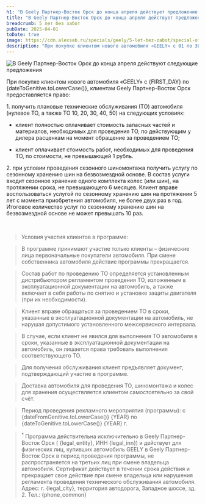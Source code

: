 ```yaml
---
h1: "В Geely Партнер-Восток Орск до конца апреля действует предложение: «5 лет без забот!»"
title: "В Geely Партнер-Восток Орск до конца апреля действует предложение: «5 лет без забот!»"
breadcrumb: 5 лет без забот
pubDate: 2025-04-01
toDate: true
image: https://cdn.alexsab.ru/specials/geely/5-let-bez-zabot/special-offer-640x900.webp
description: "При покупке клиентом нового автомобиля «GEELY» с 01 по 30 апреля, для клиентов Geely Партнер-Восток Орск действует предложение: «5 лет без забот!»"
---
```



<picture>
	<source media="(min-width: 942px)" srcset="https://cdn.alexsab.ru/specials/geely/5-let-bez-zabot/special-offer-1920x990.webp" />
	<img src="https://cdn.alexsab.ru/specials/geely/5-let-bez-zabot/special-offer-640x900.webp" class="w-full mb-10" alt="В Geely Партнер-Восток Орск до конца апреля действуют следующие предложения" />
</picture>

При покупке клиентом нового автомобиля «GEELY» с {FIRST_DAY} по {dateToGenitive.toLowerCase()}, клиентам Geely Партнер-Восток Орск предоставляется право:

1\. получить плановые технические обслуживания (ТО) автомобиля (нулевое ТО, а также ТО 10, 20, 30, 40, 50) на следующих условиях:

  - клиент полностью оплачивает стоимость запасных частей и материалов, необходимых для проведения ТО, по действующим у дилера расценкам на момент обращение за проведением ТО;

  - клиент оплачивает стоимость работ, необходимых для проведения ТО, по стоимости, не превышающей 1 рубль.

2\. при условии проведения сезонного шиномонтажа получить услугу по сезонному хранению шин на безвозмездной основе. В состав услуги входит сезонное хранение одного комплекта колес (или шин), на протяжении срока, не превышающего 6 месяцев. Клиент вправе воспользоваться услугой по сезонному хранению шин на протяжении 5 лет с момента приобретения автомобиля, не более двух раз в год. Итоговое количество услуг по сезонному хранению шин на безвозмездной основе не может превышать 10 раз.

<br/>

<SpecialSalonsInfo dataFormName="Узнать подробнее. Специальные предложения" />

> Условия участия клиентов в программе:

> В программе принимают участие только клиенты – физические лица первоначальные покупатели автомобиля. При смене собственника автомобиля действие программы прекращается.

> Состав работ по проведению ТО определяется установленным дистрибьютором регламентом проведения ТО, изложенным в эксплуатационной документации на автомобиль, а также включает в себя работы по снятию и установке защиты двигателя (при их необходимости).

> Клиент вправе обращаться за проведением ТО в сроки, указанные в эксплуатационной документации на автомобиль, не нарушая допустимого установленного межсервисного интервала.

> В случае, если клиент не явился для выполнения ТО автомобиля в сроки, указанные в эксплуатационной документации на автомобиль, он лишается права требовать выполнения соответствующего ТО.

> Для получения обслуживания клиент предъявляет документ, подтверждающий участие в программе.

> Доставка автомобиля для проведения ТО, шиномонтажа и колес для хранения осуществляется клиентом самостоятельно за свой счёт.

> Период проведения рекламного мероприятия (программы): с {dateFromGenitive.toLowerCase()} {YEAR} по {dateToGenitive.toLowerCase()} {YEAR} г.

><sup>*</sup> Программа действительна исключительно в Geely Партнер-Восток Орск ( {legal_entity}, ИНН {legal_inn}) и действует для физических лиц, купивших автомобиль GEELY в Geely Партнер-Восток Орск в период проведения программы, не распространяется на третьих лиц при смене владельца автомобиля. Сертификат действует в течении срока действия и прекращает свое действие при смене владельца или нарушения регламента проведения технического обслуживания автомобиля.
Адрес: г. {legal_city}, территория автодорога, Западное шоссе, зд. 2. Тел.: {phone_common}